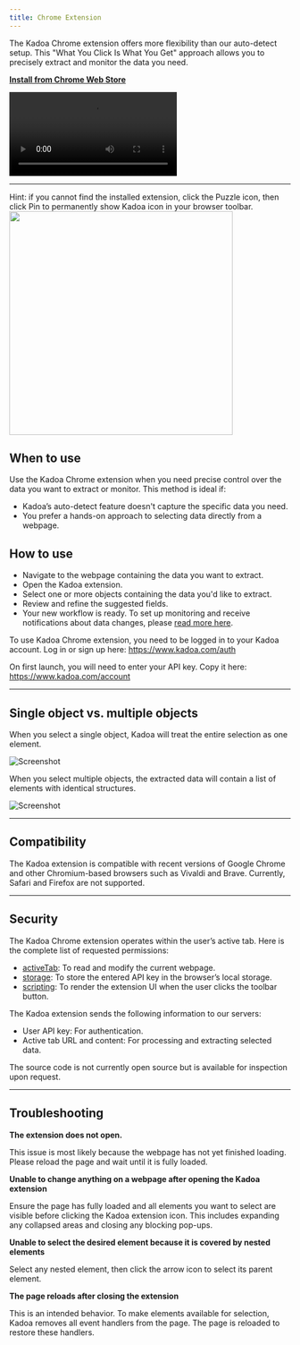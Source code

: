 ```yaml
---
title: Chrome Extension
---
```


The Kadoa Chrome extension offers more flexibility than our auto-detect setup. This "What You Click Is What You Get" approach allows you to precisely extract and monitor the data you need.

[**Install from Chrome Web Store**](https://chromewebstore.google.com/detail/kadoa/nmmlhnjgcechchnkjpkofkjemmlfbnnd)

<video controls className="w-full aspect-video rounded" src="/images/extension/demo.mp4" ></video>

---

<Note>
Hint: if you cannot find the installed extension, click the Puzzle icon, then click Pin to permanently show Kadoa icon in your browser toolbar. 
<img src="/images/extension/pin.png" width="400" />
</Note>

## When to use
Use the Kadoa Chrome extension when you need precise control over the data you want to extract or monitor. This method is ideal if:

- Kadoa’s auto-detect feature doesn't capture the specific data you need.
- You prefer a hands-on approach to selecting data directly from a webpage.

## How to use

- Navigate to the webpage containing the data you want to extract.
- Open the Kadoa extension.
- Select one or more objects containing the data you'd like to extract.
- Review and refine the suggested fields.
- Your new workflow is ready. To set up monitoring and receive notifications about data changes, please [read more here](/docs/monitoring).

To use Kadoa Chrome extension, you need to be logged in to your Kadoa account.
Log in or sign up here: https://www.kadoa.com/auth

On first launch, you will need to enter your API key.
Copy it here: https://www.kadoa.com/account

---

## Single object vs. multiple objects

When you select a single object, Kadoa will treat the entire selection as one element.

![Screenshot](/images/extension/single-object.png)

When you select multiple objects, the extracted data will contain a list of elements with identical structures.

![Screenshot](/images/extension/multiple-objects.png)

---

## Compatibility

The Kadoa extension is compatible with recent versions of Google Chrome and other Chromium-based browsers such as Vivaldi and Brave. Currently, Safari and Firefox are not supported.

---

## Security

The Kadoa Chrome extension operates within the user’s active tab. Here is the complete list of requested permissions:

- [activeTab](https://developer.chrome.com/docs/extensions/develop/concepts/activeTab): To read and modify the current webpage.
- [storage](https://developer.chrome.com/docs/extensions/reference/api/storage#permissions): To store the entered API key in the browser’s local storage.
- [scripting](https://developer.chrome.com/docs/extensions/reference/api/scripting): To render the extension UI when the user clicks the toolbar button.

The Kadoa extension sends the following information to our servers:

- User API key: For authentication.
- Active tab URL and content: For processing and extracting selected data.

The source code is not currently open source but is available for inspection upon request.

---

## Troubleshooting

**The extension does not open.**

This issue is most likely because the webpage has not yet finished loading. Please reload the page and wait until it is fully loaded.

**Unable to change anything on a webpage after opening the Kadoa extension**

Ensure the page has fully loaded and all elements you want to select are visible before clicking the Kadoa extension icon. This includes expanding any collapsed areas and closing any blocking pop-ups.

**Unable to select the desired element because it is covered by nested elements**

Select any nested element, then click the arrow icon to select its parent element.

**The page reloads after closing the extension**

This is an intended behavior. To make elements available for selection, Kadoa removes all event handlers from the page. The page is reloaded to restore these handlers.
